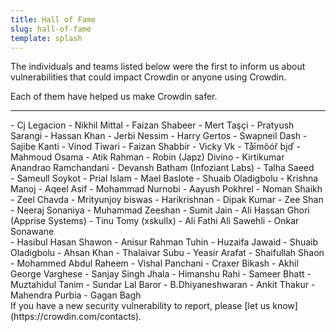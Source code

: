 ```yaml
---
title: Hall of Fame
slug: hall-of-fame
template: splash
---
```



The individuals and teams listed below were the first to inform us about vulnerabilities that could impact Crowdin or anyone using Crowdin.

Each of them have helped us make Crowdin safer.

---

<div class="grid grid-cols-1 sm:grid-cols-3 gap-4">
  <div>
    - Cj Legacion
    - Nikhil Mittal
    - Faizan Shabeer
    - Mert Taşçi
    - Pratyush Sarangi
    - Hassan Khan
    - Jerbi Nessim
    - Harry Gertos
    - Swapneil Dash
    - Sajibe Kanti
    - Vinod Tiwari
    - Faizan Shabbir
    - Vicky Vk
    - Tåīmôóř bįď
    - Mahmoud Osama
    - Atik Rahman
    - Robin (Japz) Divino
    - Kirtikumar Anandrao Ramchandani
    - Devansh Batham (Infoziant Labs)
    - Talha Saeed
  </div>
  <div class="!mt-0">
    - Sameull Soykot
    - Prial Islam
    - Mael Baslote
    - Shuaib Oladigbolu
    - Krishna Manoj
    - Aqeel Asif
    - Mohammad Nurnobi
    - Aayush Pokhrel
    - Noman Shaikh
    - Zeel Chavda
    - Mrityunjoy biswas
    - Harikrishnan
    - Dipak Kumar
    - Zee Shan
    - Neeraj Sonaniya
    - Muhammad Zeeshan
    - Sumit Jain
    - Ali Hassan Ghori (Apprise Systems)
    - Tinu Tomy (xskullx)
    - Ali Fathi Ali Sawehli
    - Onkar Sonawane
  </div>
  <div class="!mt-0">
    - Hasibul Hasan Shawon
    - Anisur Rahman Tuhin
    - Huzaifa Jawaid
    - Shuaib Oladigbolu
    - Ahsan Khan
    - Thalaivar Subu
    - Yeasir Arafat
    - Shaifullah Shaon
    - Mohammed Abdul Raheem
    - Vishal Panchani
    - Craxer Bikash
    - Akhil George Varghese
    - Sanjay Singh Jhala
    - Himanshu Rahi
    - Sameer Bhatt
    - Muztahidul Tanim
    - Sundar Lal Baror
    - B.Dhiyaneshwaran
    - Ankit Thakur
    - Mahendra Purbia
    - Gagan Bagh
  </div>
</div>

<Aside>
  If you have a new security vulnerability to report, please [let us know](https://crowdin.com/contacts).
</Aside>
